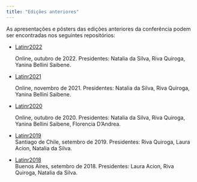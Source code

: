 ```yaml
---
title: "Edições anteriores"
---
```



As apresentações e pôsters das edições anteriores da conferência podem ser encontradas nos seguintes repositórios: 

- [Latinr2022](https://github.com/LatinR/presentaciones-LatinR2022)

  Online, outubro de 2022. Presidentes: Natalia da Silva, Riva Quiroga, Yanina Bellini Saibene.

- [Latinr2021](https://github.com/LatinR/presentaciones-LatinR2021)

  Online, novembro de 2021. Presidentes: Natalia da Silva, Riva Quiroga, Yanina Bellini Saibene.

- [Latinr2020](https://github.com/LatinR/presentaciones-LatinR2020)

  Online, outubro de 2020. Presidentes: Natalia da Silva, Riva Quiroga, Yanina Bellini Saibene, Florencia D'Andrea.
  
- [Latinr2019](https://github.com/LatinR/presentaciones-LatinR2019)   
  Santiago de Chile, setembro de 2019. Presidentes: Riva Quiroga, Laura Acion, Natalia da Silva.

- [Latinr2018](https://github.com/LatinR/presentaciones-LatinR2018)  
  Buenos Aires, setembro de 2018. Presidentes: Laura Acion, Riva Quiroga, Natalia da Silva.